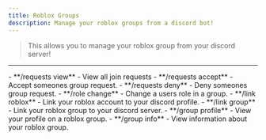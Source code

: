 ```yaml
---
title: Roblox Groups
description: Manage your roblox groups from a discord bot!
---
```


> This allows you to manage your roblox group from your discord server!

---

<AccordionGroup>
  <Accordion title="Commands">
    - **/requests view** - View all join requests
    - **/requests accept** - Accept someones group request.
    - **/requests deny** -  Deny someones group request.
    - **/role change** - Change a users role in a group.
    - **/link roblox** - Link your roblox account to your discord profile.
    - **/link group** - Link your roblox group to your discord server.
    - **/group profile** - View your profile on a roblox group.
    - **/group info** - View information about your roblox group.

 

  </Accordion>
</AccordionGroup>